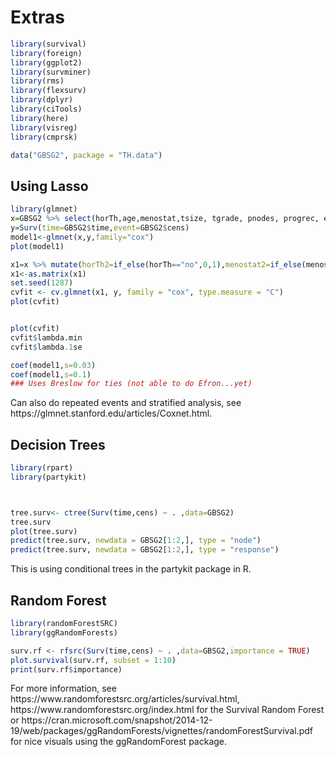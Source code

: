 # Extras



```r
library(survival)
library(foreign)
library(ggplot2)
library(survminer)
library(rms)
library(flexsurv)
library(dplyr)
library(ciTools)
library(here)
library(visreg)
library(cmprsk)

data("GBSG2", package = "TH.data")


```


## Using Lasso

```r
library(glmnet)
x=GBSG2 %>% select(horTh,age,menostat,tsize, tgrade, pnodes, progrec, estrec)
y=Surv(time=GBSG2$time,event=GBSG2$cens)
model1<-glmnet(x,y,family="cox")
plot(model1)

x1=x %>% mutate(horTh2=if_else(horTh=="no",0,1),menostat2=if_else(menostat=="Pre",0,1),tgrade2=if_else(tgrade=="I",1,0),tgrade3=if_else(tgrade=="II",1,0)) %>% select(horTh2,age,menostat2,tgrade2,tgrade3,tsize,pnodes,progrec,estrec)
x1<-as.matrix(x1)
set.seed(1287)
cvfit <- cv.glmnet(x1, y, family = "cox", type.measure = "C")
plot(cvfit)


plot(cvfit)
cvfit$lambda.min
cvfit$lambda.1se

coef(model1,s=0.03)
coef(model1,s=0.1)
### Uses Breslow for ties (not able to do Efron...yet)
```
Can also do repeated events and stratified analysis, see https://glmnet.stanford.edu/articles/Coxnet.html.


## Decision Trees
```r
library(rpart)
library(partykit)



tree.surv<- ctree(Surv(time,cens) ~ . ,data=GBSG2)
tree.surv
plot(tree.surv)
predict(tree.surv, newdata = GBSG2[1:2,], type = "node")
predict(tree.surv, newdata = GBSG2[1:2,], type = "response")


```
This is using conditional trees in the partykit package in R.

## Random Forest

```r
library(randomForestSRC)
library(ggRandomForests)

surv.rf <- rfsrc(Surv(time,cens) ~ . ,data=GBSG2,importance = TRUE)
plot.survival(surv.rf, subset = 1:10)
print(surv.rf$importance)
```

For more information, see https://www.randomforestsrc.org/articles/survival.html,  https://www.randomforestsrc.org/index.html for the Survival Random Forest or https://cran.microsoft.com/snapshot/2014-12-19/web/packages/ggRandomForests/vignettes/randomForestSurvival.pdf for nice visuals using the ggRandomForest package.